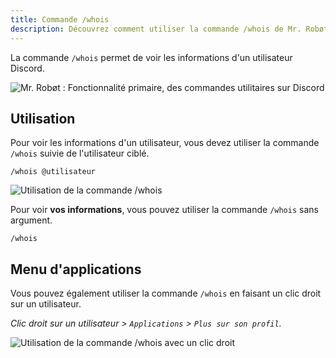 ```yaml
---
title: Commande /whois
description: Découvrez comment utiliser la commande /whois de Mr. Robøt.
---
```


La commande `/whois` permet de voir les informations d'un utilisateur Discord.

![Mr. Robøt : Fonctionnalité primaire, des commandes utilitaires sur Discord](https://mrrobot.app/img/main_features/utilitaire.png)

## Utilisation

Pour voir les informations d'un utilisateur, vous devez utiliser la commande `/whois` suivie de l'utilisateur ciblé.

```
/whois @utilisateur
```

![Utilisation de la commande /whois](https://i.thomasbnt.dev/i/qqs03.png)

Pour voir **vos informations**, vous pouvez utiliser la commande `/whois` sans argument.

```
/whois
```

## Menu d'applications

Vous pouvez également utiliser la commande `/whois` en faisant un clic droit sur un utilisateur.

*Clic droit sur un utilisateur > `Applications` > `Plus sur son profil`.*

![Utilisation de la commande /whois avec un clic droit](https://i.thomasbnt.dev/i/4k1ke.png)